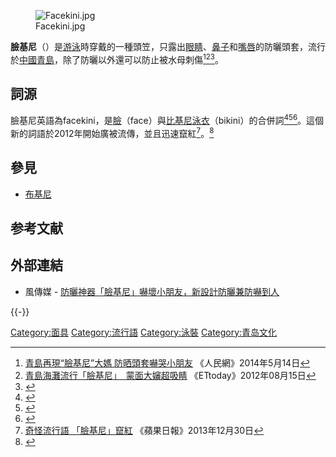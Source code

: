 {{NoteTA
|1 = zh-cn:脸基尼; zh-tw:臉基尼; zh-hk:臉堅尼
}}

[[File:Facekini.jpg|thumb]]

'''臉基尼'''（{{lang-en|'''facekini'''}}）是[[游泳|游泳]]時穿戴的一種頭笠，只露出[[眼睛|眼睛]]、[[鼻子|鼻子]]和[[嘴唇|嘴唇]]的防曬頭套，流行於[[中國|中國]][[青島|青島]]，除了防曬以外還可以防止被水母刺傷<ref>[http://gd.people.com.cn/BIG5/n/2014/0514/c123932-21204159.html 青島再現“臉基尼”大媽 防晒頭套嚇哭小朋友] {{Wayback|url=http://gd.people.com.cn/BIG5/n/2014/0514/c123932-21204159.html |date=20160304105600 }}《人民網》2014年5月14日</ref><ref>[http://www.ettoday.net/news/20120815/87761.htm 青島海灘流行「臉基尼」　蒙面大嬸超吸睛] {{Wayback|url=http://www.ettoday.net/news/20120815/87761.htm |date=20160701024357 }}《ETtoday》2012年08月15日</ref><ref>{{Cite news|url=http://cn.nytimes.com/china/20120807/c07mask/zh-hant/|title=青島海灘流行另類防晒面罩|date=2012-08-08|newspaper=紐約時報中文網 國際縱覽|accessdate=2017-03-05|language=zh|archive-date=2020-11-11|archive-url=https://web.archive.org/web/20201111021234/https://cn.nytimes.com/china/20120807/c07mask/zh-hant/|dead-url=no}}</ref>。

== 詞源 ==
臉基尼英語為facekini，是[[臉|臉]]（face）與[[比基尼泳衣|比基尼泳衣]]（bikini）的合併詞<ref name="nbc">{{cite news |last=Tianzhou |first=Ye |title=Facekini craze hits China beach |url=http://behindthewall.nbcnews.com/_news/2012/08/21/13391303-facekini-craze-hits-china-beach-as-swimmers-try-to-avoid-a-tan?lite |accessdate=21 August 2012 |newspaper=NBC News |date=21 August 2012 |archive-date=2012-08-23 |archive-url=https://web.archive.org/web/20120823151221/http://behindthewall.nbcnews.com/_news/2012/08/21/13391303-facekini-craze-hits-china-beach-as-swimmers-try-to-avoid-a-tan?lite |dead-url=no }}{{en}}</ref><ref name="neatorama">{{cite news |last=Farrier |first=John |title=Fashion trend: The face-kini |url=http://www.neatorama.com/2012/08/21/Fashion-Trend-The-Face-Kini/ |accessdate=22 August 2012 |newspaper=Neatorama |date=22 August 2012 |archive-date=2020-08-09 |archive-url=https://web.archive.org/web/20200809203100/https://www.neatorama.com/2012/08/21/Fashion-Trend-The-Face-Kini/ |dead-url=no }}{{en}}</ref><ref name="sundaily">{{cite web |title = The facekini: China's new beach trend |url = http://www.thesundaily.my/news/471291 |publisher = The Sun Daily |accessdate = 24 August 2012 }}{{dead link|date=2018年1月 |bot=InternetArchiveBot |fix-attempted=yes }}{{en}}</ref>。這個新的詞語於2012年開始廣被流傳，並且迅速竄紅<ref>[http://www.appledaily.com.tw/appledaily/article/international/20131230/35544019/ 奇怪流行語 「臉基尼」竄紅] {{Wayback|url=http://www.appledaily.com.tw/appledaily/article/international/20131230/35544019/ |date=20160611185521 }}《蘋果日報》2013年12月30日</ref>。<ref>{{Cite news|url=http://cn.nytimes.com/china/20160830/china-france-burkini-facekini/zh-hant/|title=法國有「布基尼」，中國有「臉基尼」|date=2016-08-30|newspaper=紐約時報中文網 國際縱覽|accessdate=2017-03-05|language=zh|archive-url=https://web.archive.org/web/20170306034930/http://cn.nytimes.com/china/20160830/china-france-burkini-facekini/zh-hant/|archive-date=2017-03-06|dead-url=yes}}</ref>

== 參見 ==
* [[布基尼|布基尼]]

== 参考文献 ==
{{Reflist|30em}}

== 外部連結 ==
* 風傳媒 - [http://www.storm.mg/lifestyle/57590 防曬神器「臉基尼」嚇壞小朋友，新設計防曬兼防嚇到人] {{Wayback|url=http://www.storm.mg/lifestyle/57590 |date=20180828182759 }}

{{-}}
{{泳裝}}

[[Category:面具|Category:面具]]
[[Category:流行語|Category:流行語]]
[[Category:泳裝|Category:泳裝]]
[[Category:青岛文化|Category:青岛文化]]